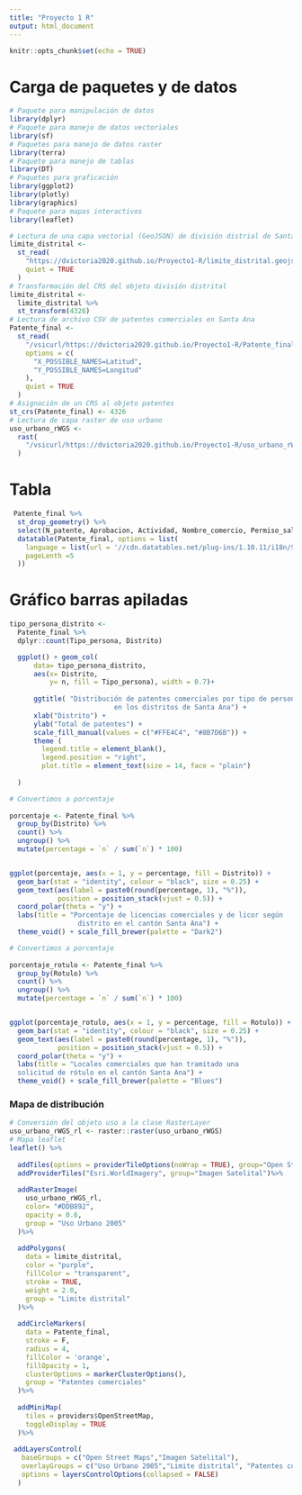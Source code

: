 ```yaml
---
title: "Proyecto 1 R"
output: html_document
---
```


```r
knitr::opts_chunk$set(echo = TRUE)
```

# Carga de paquetes y de datos

```r
# Paquete para manipulación de datos
library(dplyr)
# Paquete para manejo de datos vectoriales
library(sf)
# Paquetes para manejo de datos raster
library(terra)
# Paquete para manejo de tablas
library(DT)
# Paquetes para graficación
library(ggplot2)
library(plotly)
library(graphics)
# Paquete para mapas interactivos
library(leaflet)
```


```r
# Lectura de una capa vectorial (GeoJSON) de división distrial de Santa Ana
limite_distrital <-
  st_read(
    "https://dvictoria2020.github.io/Proyecto1-R/limite_distrital.geojson",
    quiet = TRUE
  )
# Transformación del CRS del objeto división distrital
limite_distrital <-
  limite_distrital %>%
  st_transform(4326)
# Lectura de archivo CSV de patentes comerciales en Santa Ana
Patente_final <-
  st_read(
    "/vsicurl/https://dvictoria2020.github.io/Proyecto1-R/Patente_final.csv",
    options = c(
      "X_POSSIBLE_NAMES=Latitud",
      "Y_POSSIBLE_NAMES=Longitud"
    ),
    quiet = TRUE
  )
# Asignación de un CRS al objeto patentes
st_crs(Patente_final) <- 4326
# Lectura de capa raster de uso urbano
uso_urbano_rWGS <-
  rast(
    "/vsicurl/https://dvictoria2020.github.io/Proyecto1-R/uso_urbano_rWGS.tif",
  )
```


# Tabla

```r
 Patente_final %>%
  st_drop_geometry() %>%
  select(N_patente, Aprobacion, Actividad, Nombre_comercio, Permiso_salud, Rotulo, N_finca, Tipo_persona, Direccion_, Distrito) %>%
  datatable(Patente_final, options = list(
    language = list(url = '//cdn.datatables.net/plug-ins/1.10.11/i18n/Spanish.json'),
    pageLenth =5
  ))
```




# Gráfico barras apiladas

```r
tipo_persona_distrito <-
  Patente_final %>%
  dplyr::count(Tipo_persona, Distrito)
```

```r
  ggplot() + geom_col(
      data= tipo_persona_distrito,
      aes(x= Distrito,
          y= n, fill = Tipo_persona), width = 0.7)+
  
      ggtitle( "Distribución de patentes comerciales por tipo de personería
                          en los distritos de Santa Ana") +
      xlab("Distrito") + 
      ylab("Total de patentes") +
      scale_fill_manual(values = c("#FFE4C4", "#8B7D6B")) +
      theme (
        legend.title = element_blank(),
        legend.position = "right",
        plot.title = element_text(size = 14, face = "plain")
        
  )
```
```r

# Convertimos a porcentaje
  
porcentaje <- Patente_final %>%
  group_by(Distrito) %>%
  count() %>%
  ungroup() %>%
  mutate(percentage = `n` / sum(`n`) * 100)


ggplot(porcentaje, aes(x = 1, y = percentage, fill = Distrito)) +
  geom_bar(stat = "identity", colour = "black", size = 0.25) +
  geom_text(aes(label = paste0(round(percentage, 1), "%")),
            position = position_stack(vjust = 0.5)) +
  coord_polar(theta = "y") +
  labs(title = "Porcentaje de licencias comerciales y de licor según 
                 distrito en el cantón Santa Ana") +
  theme_void() + scale_fill_brewer(palette = "Dark2")

```


```r

# Convertimos a porcentaje
  
porcentaje_rotulo <- Patente_final %>%
  group_by(Rotulo) %>%
  count() %>%
  ungroup() %>%
  mutate(percentage = `n` / sum(`n`) * 100)


ggplot(porcentaje_rotulo, aes(x = 1, y = percentage, fill = Rotulo)) +
  geom_bar(stat = "identity", colour = "black", size = 0.25) +
  geom_text(aes(label = paste0(round(percentage, 1), "%")),
            position = position_stack(vjust = 0.5)) +
  coord_polar(theta = "y") +
  labs(title = "Locales comerciales que han tramitado una 
  solicitud de rótulo en el cantón Santa Ana") +
  theme_void() + scale_fill_brewer(palette = "Blues")

```


### Mapa de distribución


```r
# Conversión del objeto uso a la clase RasterLayer
uso_urbano_rWGS_rl <- raster::raster(uso_urbano_rWGS)
# Mapa leaflet
leaflet() %>%
  
  addTiles(options = providerTileOptions(noWrap = TRUE), group="Open Street Maps") %>%
  addProviderTiles("Esri.WorldImagery", group="Imagen Satelital")%>%
  
  addRasterImage(
    uso_urbano_rWGS_rl,
    color= "#DDB892",
    opacity = 0.6,
    group = "Uso Urbano 2005"
  )%>%
  
  addPolygons(
    data = limite_distrital,
    color = "purple",
    fillColor = "transparent",
    stroke = TRUE,
    weight = 2.0,
    group = "Limite distrital"
  )%>% 
  
  addCircleMarkers(
    data = Patente_final,
    stroke = F,
    radius = 4,
    fillColor = 'orange',
    fillOpacity = 1,
    clusterOptions = markerClusterOptions(),
    group = "Patentes comerciales"
  )%>% 
  
  addMiniMap(
    tiles = providers$OpenStreetMap,
    toggleDisplay = TRUE
  )%>%
 
 addLayersControl(
   baseGroups = c("Open Street Maps","Imagen Satelital"),
   overlayGroups = c("Uso Urbano 2005","Limite distrital", "Patentes comerciales"), 
   options = layersControlOptions(collapsed = FALSE)
  )
	    
```